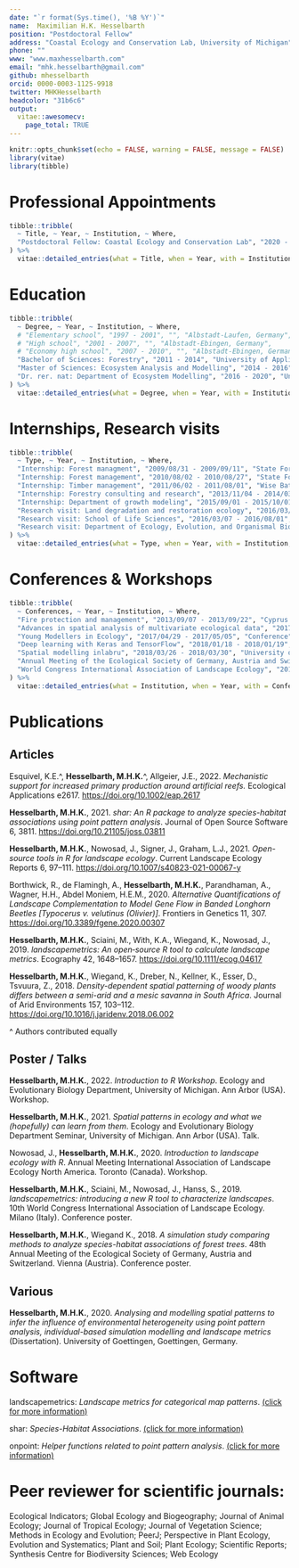 ```yaml
---
date: "`r format(Sys.time(), '%B %Y')`"
name:  Maximilian H.K. Hesselbarth
position: "Postdoctoral Fellow"
address: "Coastal Ecology and Conservation Lab, University of Michigan"
phone: ""
www: "www.maxhesselbarth.com"
email: "mhk.hesselbarth@gmail.com"
github: mhesselbarth
orcid: 0000-0003-1125-9918
twitter: MHKHesselbarth
headcolor: "31b6c6"
output: 
  vitae::awesomecv:
    page_total: TRUE
---
```


```r
knitr::opts_chunk$set(echo = FALSE, warning = FALSE, message = FALSE)
library(vitae)
library(tibble)
```

<!-- # Personal information -->

<!-- Name: Maximilian Hans Klaus Hesselbarth -->

<!-- Pronouns: _he/him/his_ -->

<!-- Nationality: German -->

<!-- I am a computational ecologist interested in ecological modelling and especially in considering the spatial explicit characteristics of most ecological processes. My research is mainly focused on how we can use spatial patterns to infer the underlying ecological processes. -->

# Professional Appointments

```r
tibble::tribble(
  ~ Title, ~ Year, ~ Institution, ~ Where,
  "Postdoctoral Fellow: Coastal Ecology and Conservation Lab", "2020 - ongoing", "University of Michigan", "Ann Arbor, USA"
) %>% 
  vitae::detailed_entries(what = Title, when = Year, with = Institution, where = Where)
```

# Education

```r
tibble::tribble(
  ~ Degree, ~ Year, ~ Institution, ~ Where,
  # "Elementary school", "1997 - 2001", "", "Albstadt-Laufen, Germany",
  # "High school", "2001 - 2007", "", "Albstadt-Ebingen, Germany",
  # "Economy high school", "2007 - 2010", "", "Albstadt-Ebingen, Germany",
  "Bachelor of Sciences: Forestry", "2011 - 2014", "University of Applied Sciences and Arts", "Göttingen, Germany",
  "Master of Sciences: Ecosystem Analysis and Modelling", "2014 - 2016", "University of Göttingen", "Göttingen, Germany",
  "Dr. rer. nat: Department of Ecosystem Modelling", "2016 - 2020", "University of Göttingen", "Göttingen, Germany"
) %>% 
  vitae::detailed_entries(what = Degree, when = Year, with = Institution, where = Where)
```

# Internships, Research visits

```r
tibble::tribble(
  ~ Type, ~ Year, ~ Institution, ~ Where,
  "Internship: Forest managment", "2009/08/31 - 2009/09/11", "State Forestry Department Heuberg", "Messstetten, Germany",
  "Internship: Forest management", "2010/08/02 - 2010/08/27", "State Forestry Department Heuberg", "Messstetten, Germany",
  "Internship: Timber management", "2011/06/02 - 2011/08/01", "Wise Batten Inc.", "Estill, USA",
  "Internship: Forestry consulting and research", "2013/11/04 - 2014/03/30", "SilvaTerra Ltd.", "Lilongwe, Malawi",
  "Internship: Department of growth modeling", "2015/09/01 - 2015/10/01", "Northwest German Forestry Research Institute", "Göttingen, Germany",
  "Research visit: Land degradation and restoration ecology", "2016/03/07 - 2016/08/01", "North-West University", "Potchefstroom, South Africa",
  "Research visit: School of Life Sciences", "2016/03/07 - 2016/08/01", "University of KwaZulu-Nata", "Pietermaritzburg, South Africa",
  "Research visit: Department of Ecology, Evolution, and Organismal Biology", "2017/10/18 - 2017/12/21", "Iowa State University", "Ames, USA"
) %>% 
  vitae::detailed_entries(what = Type, when = Year, with = Institution, where = Where)
```

# Conferences & Workshops

```r
tibble::tribble(
  ~ Conferences, ~ Year, ~ Institution, ~ Where,
  "Fire protection and management", "2013/09/07 - 2013/09/22", "Cyprus Forestry College", "Podromos, Cyprus",
  "Advances in spatial analysis of multivariate ecological data", "2017/04/02 - 2017/04/07", "PR Statistics Ltd.", "Port Talbot, UK",
  "Young Modellers in Ecology", "2017/04/29 - 2017/05/05", "Conference", "Freiburg, Germany",
  "Deep learning with Keras and TensorFlow", "2018/01/18 - 2018/01/19", "codecentric AG", "Solingen, Germany",
  "Spatial modelling inlabru", "2018/03/26 - 2018/03/30", "University of St. Andrews", "St. Andrews, UK",
  "Annual Meeting of the Ecological Society of Germany, Austria and Switzerland", "2018/09/10 - 2018/09/14", "Conference", "Vienna, Austria",
  "World Congress International Association of Landscape Ecology", "2019/07/01 - 2019/07/05", "Conference", "Milano, Italy"
) %>% 
  vitae::detailed_entries(what = Institution, when = Year, with = Conferences, where = Where)
```

# Publications

## Articles

Esquivel, K.E.^, **Hesselbarth, M.H.K.**^, Allgeier, J.E., 2022. _Mechanistic support for increased primary production around artificial reefs._ Ecological Applications e2617. <https://doi.org/10.1002/eap.2617>

**Hesselbarth, M.H.K.**, 2021. _shar: An R package to analyze species-habitat associations using point pattern analysis_. Journal of Open Source Software 6, 3811. <https://doi.org/10.21105/joss.03811>

**Hesselbarth, M.H.K.**, Nowosad, J., Signer, J., Graham, L.J., 2021. _Open-source tools in R for landscape ecology_. Current Landscape Ecology Reports 6, 97–111. <https://doi.org/10.1007/s40823-021-00067-y>

Borthwick, R., de Flamingh, A., **Hesselbarth, M.H.K.**, Parandhaman, A., Wagner, H.H., Abdel Moniem, H.E.M., 2020. _Alternative Quantifications of Landscape Complementation to Model Gene Flow in Banded Longhorn Beetles [Typocerus v. velutinus (Olivier)]_. Frontiers in Genetics 11, 307. <https://doi.org/10.3389/fgene.2020.00307>

**Hesselbarth, M.H.K.**, Sciaini, M., With, K.A., Wiegand, K., Nowosad, J., 2019. _landscapemetrics: An open‐source R tool to calculate landscape metrics_. Ecography 42, 1648–1657. <https://doi.org/10.1111/ecog.04617>

**Hesselbarth, M.H.K.**, Wiegand, K., Dreber, N., Kellner, K., Esser, D., Tsvuura, Z., 2018. _Density-dependent spatial patterning of woody plants differs between a semi-arid and a mesic savanna in South Africa_. Journal of Arid Environments 157, 103–112. <https://doi.org/10.1016/j.jaridenv.2018.06.002>

^ Authors contributed equally

## Poster / Talks

**Hesselbarth, M.H.K.**, 2022. _Introduction to R Workshop_. Ecology and Evolutionary Biology Department, University of Michigan. Ann Arbor (USA). Workshop.

**Hesselbarth, M.H.K.**, 2021. _Spatial patterns in ecology and what we (hopefully) can learn from them_. Ecology and Evolutionary Biology Department Seminar, University of Michigan. Ann Arbor (USA). Talk.

Nowosad, J., **Hesselbarth, M.H.K.**, 2020. _Introduction to landscape ecology with R_. Annual Meeting International Association of Landscape Ecology North America. Toronto (Canada). Workshop.

**Hesselbarth, M.H.K.**, Sciaini, M., Nowosad, J., Hanss, S., 2019. _landscapemetrics: introducing a new R tool to characterize landscapes_. 10th World Congress International Association of Landscape Ecology. Milano (Italy). Conference poster.

**Hesselbarth, M.H.K.**, Wiegand K., 2018. _A simulation study comparing methods to analyze species-habitat associations of forest trees_. 48th Annual Meeting of the Ecological Society of Germany, Austria and Switzerland. Vienna (Austria). Conference poster.

## Various

**Hesselbarth, M.H.K.**, 2020. _Analysing and modelling spatial patterns to infer the influence of environmental heterogeneity using point pattern analysis, individual-based simulation modelling and landscape metrics_ (Dissertation). University of Goettingen, Goettingen, Germany.

# Software

landscapemetrics: _Landscape metrics for categorical map patterns_. [(click for more information)](https://r-spatialecology.github.io/landscapemetrics/)

shar: _Species-Habitat Associations_. [(click for more information)](https://r-sptialecology.github.io/shar/)

onpoint: _Helper functions related to point pattern analysis_. [(click for more information)](https://r-spatialecology.github.io/onpoint/)

# Peer reviewer for scientific journals:

Ecological Indicators;
Global Ecology and Biogeography;
Journal of Animal Ecology;
Journal of Tropical Ecology;
Journal of Vegetation Science;
Methods in Ecology and Evolution;
PeerJ;
Perspective in Plant Ecology, Evolution and Systematics;
Plant and Soil;
Plant Ecology;
Scientific Reports;
Synthesis Centre for Biodiversity Sciences;
Web Ecology

